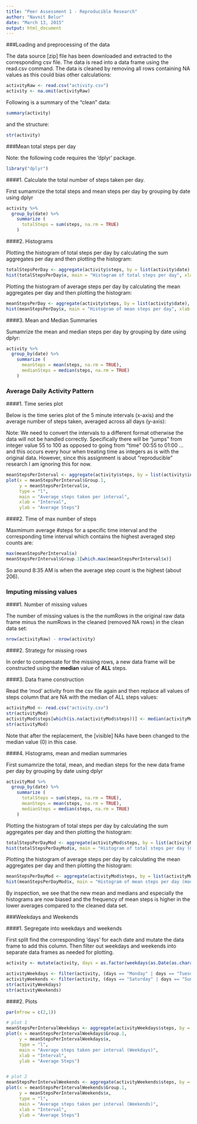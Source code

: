 ```yaml
---
title: "Peer Assessment 1 - Reproducible Research"
author: "Navnit Belur"
date: "March 13, 2015"
output: html_document
--- 
```


###Loading and preprocessing of the data

The data source [zip] file has been downloaded and extracted to the corresponding csv file. 
The data is read into a data frame using the read.csv command.
The data is cleaned by removing all rows containing NA values as this could bias other calculations:

```r
activityRaw <- read.csv("activity.csv")
activity <- na.omit(activityRaw)
```


Following is a summary of the "clean" data:

```r
summary(activity)
```


and the structure:

```r
str(activity)
```


###Mean total steps per day

Note: the following code requires the 'dplyr' package.

```r
library("dplyr")
```


####1. Calculate the total number of steps taken per day. 

First sumamrize the total steps and mean steps per day by grouping by date using dplyr

```r
activity %>%
  group_by(date) %>%   
    summarize (
      totalSteps = sum(steps, na.rm = TRUE)
    )
```
 
####2. Histograms

Plotting the histogram of total steps per day by calculating the sum aggregates per day 
and then plotting the histogram:

```r
totalStepsPerDay <- aggregate(activity$steps, by = list(activity$date), sum, na.rm = TRUE)
hist(totalStepsPerDay$x, main = "Histogram of total steps per day", xlab = "Total Steps")
```


Plotting the histogram of average steps per day by calculating the mean aggregates per day 
and then plotting the histogram:

```r
meanStepsPerDay <- aggregate(activity$steps, by = list(activity$date), mean, na.rm = TRUE)
hist(meanStepsPerDay$x, main = "Histogram of mean steps per day", xlab = "Mean Steps")
```

####3. Mean and Median Summaries 

Sumamrize the mean and median steps per day by grouping by date using dplyr:

```r
activity %>%
  group_by(date) %>%   
    summarize (
      meanSteps = mean(steps, na.rm = TRUE),
      medianSteps = median(steps, na.rm = TRUE)
    )
```


### Average Daily Activity Pattern

####1. Time series plot

Below is the time series plot of the 5 minute intervals (x-axis) and the average number of steps taken, averaged across all days (y-axis):

Note: We need to convert the intervals to a different format otherwise the data will not be handled correctly. Specifically there will be "jumps" from integer value 55 to 100 as opposed to going from "time" 00:55 to 01:00 ... and this occurs every hour when treating time as integers as is with the original data. However, since this assignment is about "reproducible" research I am ignoring this for now. 

```r
meanStepsPerInterval <- aggregate(activity$steps, by = list(activity$interval), mean, na.rm = TRUE)
plot(x = meanStepsPerInterval$Group.1, 
     y = meanStepsPerInterval$x, 
     type = "l", 
     main = "Average steps taken per interval", 
     xlab = "Interval", 
     ylab = "Average Steps")
```


####2. Time of max number of steps

Maxmimum average #steps for a specific time interval and the corresponding time interval which contains the highest averaged step counts are:

```r
max(meanStepsPerInterval$x)
meanStepsPerInterval$Group.1[which.max(meanStepsPerInterval$x)]
```

So around 8:35 AM is when the average step count is the highest (about 206). 


### Imputing missing values

####1. Number of missing values

The number of missing values is the the numRows in the original raw data frame minus the numRows in the cleaned (removed NA rows) in the clean data set:

```r
nrow(activityRaw) - nrow(activity)
```

####2. Strategy for missing rows

In order to compensate for the missing rows, a new data frame will be constructed using the **median** value of **ALL** steps.

####3. Data frame construction

Read the 'mod' activity from the csv file again and then replace all values of steps column that are NA with the median of ALL steps values:

```r
activityMod <- read.csv("activity.csv")
str(activityMod)
activityMod$steps[which(is.na(activityMod$steps))] <- median(activityMod$steps, na.rm = TRUE)
str(activityMod)
```

Note that after the replacement, the [visible] NAs have been changed to the median value (0) in this case. 

####4. Histograms, mean and median summaries


First sumamrize the total, mean, and median steps for the new data frame per day by grouping by date using dplyr

```r
activityMod %>%
  group_by(date) %>%   
    summarize (
      totalSteps = sum(steps, na.rm = TRUE),
      meanSteps = mean(steps, na.rm = TRUE),
      medianSteps = median(steps, na.rm = TRUE)
    )
```
 
Plotting the histogram of total steps per day by calculating the sum aggregates per day 
and then plotting the histogram:

```r
totalStepsPerDayMod <- aggregate(activityMod$steps, by = list(activityMod$date), sum, na.rm = TRUE)
hist(totalStepsPerDayMod$x, main = "Histogram of total steps per day (modified)", xlab = "Total Steps")
```

Plotting the histogram of average steps per day by calculating the mean aggregates per day 
and then plotting the histogram:

```r
meanStepsPerDayMod <- aggregate(activityMod$steps, by = list(activityMod$date), mean, na.rm = TRUE)
hist(meanStepsPerDayMod$x, main = "Histogram of mean steps per day (modified)", xlab = "Mean Steps")
```

By inspection, we see that the new mean and medians and especially the histograms are now biased and the frequency of mean steps is higher in the lower averages compared to the cleaned data set. 


###Weekdays and Weekends

####1. Segregate into weekdays and weekends

First split find the corresponding 'days' for each date and mutate the data frame to add this column. Then filter out weekdays and weekends into separate data frames as needed for plotting. 


```r
activity <- mutate(activity, days = as.factor(weekdays(as.Date(as.character(activity$date)))))

activityWeekdays <- filter(activity, (days == "Monday" | days == "Tuesday" | days == "Wednesday" | days == "Thursday" | days == "Friday"))
activityWeekends <- filter(activity, (days == "Saturday" | days == "Sunday"))
str(activityWeekdays)
str(activityWeekends)

```

####2. Plots

```r
par(mfrow = c(2,1))

# plot 1 
meanStepsPerIntervalWeekdays <- aggregate(activityWeekdays$steps, by = list(activityWeekdays$interval), mean, na.rm = TRUE)
plot(x = meanStepsPerIntervalWeekdays$Group.1, 
     y = meanStepsPerIntervalWeekdays$x, 
     type = "l", 
     main = "Average steps taken per interval (Weekdays)", 
     xlab = "Interval", 
     ylab = "Average Steps")


# plot 2 
meanStepsPerIntervalWeekends <- aggregate(activityWeekends$steps, by = list(activityWeekends$interval), mean, na.rm = TRUE)
plot(x = meanStepsPerIntervalWeekends$Group.1, 
     y = meanStepsPerIntervalWeekends$x, 
     type = "l", 
     main = "Average steps taken per interval (Weekends)", 
     xlab = "Interval", 
     ylab = "Average Steps")

```

